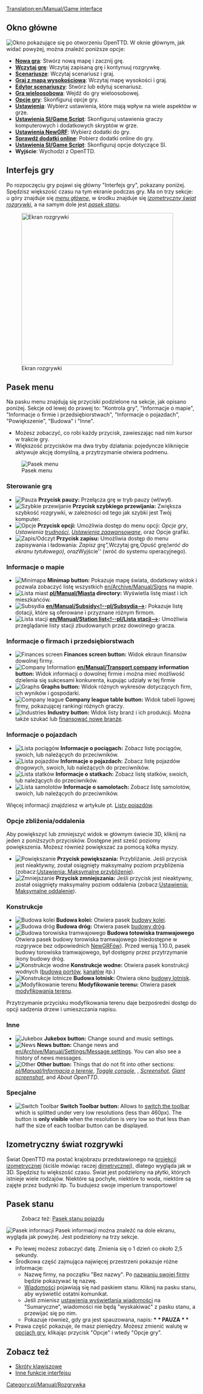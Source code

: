 [[Translation:en/Manual/Game interface]]
{{pl/Tłumaczenie|oryg. = en/Manual/Game interface
|z     = en
|Postępy = 75
}}

{{pl/Manual/Spis treści}}
==Okno główne==
[[File:pl/Manual/OknoGłównePL.png|frame|center|Okno pokazujące się po otworzeniu OpenTTD.]]
W oknie głównym, jak widać powyżej, można znaleźć poniższe opcje:
* '''[[pl/Manual/Tutorial/Main Page|Nowa gra]]''': Stwórz nową mapę i zacznij grę.
* '''[[pl/Archive/Manual/Zapis gry|Wczytaj grę]]''': Wczytaj zapisaną grę i kontynuuj rozgrywkę.
* '''[[<!--pl/Scenariusze-->pl/Archive/Manual/Scenariusz|Scenariusze]]''': Wczytaj scenariusz i graj.
* '''[[pl/Manual/Mapa wysokościowa|Graj z mapą wysokościową]]''': Wczytaj mapę wysokości i graj.
* '''[[pl/Manual/Edytor Scenariuszy|Edytor scenariuszy]]''': Stwórz lub edytuj scenariusz.
* '''[[pl/Manual/Gra wieloosobowa|Gra wieloosobowa]]''': Wejdź do gry wieloosobowej.
* '''[[pl/Manual/Opcje gry|Opcje gry]]''': Skonfiguruj opcje gry.
* '''[[pl/Archive/Manual/Settings/Ustawienia|Ustawienia]]''': Wybierz ustawienia, które mają wpływ na wiele aspektów w grze.
* '''[[<!--pl/Ustawienia SI/Game Script-->pl/Manual/Ustawienia SI/GameScript|Ustawienia SI/Game Script]]''': Skonfiguruj ustawienia graczy komputerowych i dodatkowych skryptów w grze.
* '''[[pl/Manual/NewGRF|Ustawienia NewGRF]]''': Wybierz dodatki do gry.
* '''[[pl/Manual/Dodatki Online|Sprawdź dodatki online]]''': Pobierz dodatki online do gry.
* '''[[pl/Manual/Ustawienia SI/GameScript|Ustawienia SI/Game Script]]''': Skonfiguruj opcje dotyczące SI.
* '''Wyjście''': Wychodzi z OpenTTD.

==Interfejs gry==
Po rozpoczęciu gry pojawi się główny "Interfejs gry", pokazany poniżej. Spędzisz większość czasu na tym ekranie podczas gry. Ma on trzy sekcje: u góry znajduje się ''[[#pasek-menu|menu główne]]'', w środku znajduje się ''[[#izometryczny-swiat-rozgrywki|izometryczny świat rozgrywki]]'', a na samym dole jest ''[[#pasek-stanu|pasek stanu]]''.

[[File:pl/Manual/New game.png|thumb|none|400px|Ekran rozgrywki]]

==Pasek menu==
Na pasku menu znajdują się przyciski podzielone na sekcje, jak opisano poniżej. Sekcje od lewej do prawej to: "Kontrola gry", "Informacje o mapie", "Informacje o firmie i przedsiębiorstwach", "Informacje o pojazdach", "Powiększenie", "Budowa" i "Inne".
* Możesz zobaczyć, co robi każdy przycisk, zawieszając nad nim kursor w trakcie gry.  
* Większość przycisków ma dwa tryby działania: pojedyncze kliknięcie aktywuje akcję domyślną, a przytrzymanie otwiera podmenu.

[[File:en/Manual/Menu bar.png|none|frame|Pasek menu]]

===Sterowanie grą===
*[[File:en/Manual/Pause button.png|Pauza]] '''Przycisk pauzy:''' Przełącza grę w tryb pauzy (wł/wył).
*[[File:en/Manual/Fast Forward button.png|Szybkie przewijanie]] '''Przycisk szybkiego przewijania:''' Zwiększa szybkość rozgrywki, w zależności od tego jak szybki jest Twój komputer.
*[[File:en/Manual/Options button.png|Opcje]] '''Przycisk opcji:''' Umożliwia dostęp do menu opcji: ''Opcje gry'', ''Ustawienia [[pl/Archive/Manual/Settings/Trudność|trudności]]'', ''[[<!--pl/Ustawienia zaawansowane-->pl/Archive/Manual/Settings/Ustawienia|Ustawienia zaawansowane]]'', oraz Opcje grafiki.
*[[File:en/Manual/Save Load button.png|Zapis/Odczyt]] '''Przycisk zapisu:''' Umożliwia dostęp do menu zapisywania i ładowania: ''Zapisz grę", ''Wczytaj grę'', ''Opuść grę'' (wróć do ekranu tytułowego), oraz ''Wyjście'' (wróć do systemu operacyjnego).

===Informacje o mapie===
*[[File:en/Manual/Minimap button.png|Minimapa]] '''Minimap button:''' Pokazuje mapę świata, dodatkowy widok i pozwala zobaczyć listę wszystkich [[en/Archive/Manual/Signs]] na mapie.
*[[File:en/Manual/Minimap button.png|Lista miast]] '''[[pl/Manual/Miasta]] directory:''' Wyświetla listę miast i ich mieszkańców.
*[[File:en/Manual/Subsidies button.png|Subsydia]] '''[[en/Manual/Subsidy<!--pl/Subsydia-->]]:''' Pokazuje listę dotacji, które są oferowane i przyznane różnym firmom.
*[[File:en/Manual/Station list button.png|Lista stacji]] '''[[en/Manual/Station list<!--pl/Lista stacji-->]]:''' Umożliwia przeglądanie listy stacji zbudowanych przez dowolnego gracza.

===Informacje o firmach i przedsiębiorstwach===
*[[File:en/Manual/Finances screen button.png|Finances screen]] '''Finances screen button:''' Widok ekraun finansów dowolnej firmy.
*[[File:en/Manual/Company information button.png|Company Information]] '''[[en/Manual/Transport company]] information button:''' Widok informacji o dowolnej firmie i można mieć możliwość dzielenia się sukcesami konkurenta, kupując udziały w tej firmie
*[[File:en/Manual/Graphs button.png|Graphs]] '''Graphs button:''' Widok różnych wykresów dotyczących firm, ich wyników i gospodarki.
*[[File:en/Manual/Company league table button.png|Company league]] '''Company league table button:''' Widok tabeli ligowej firmy, pokazującej rankingi różnych graczy.
*[[File:en/Manual/Industry button.png|Industries]] '''Industry button:''' Widok listy branż i ich produkcji. Można także szukać lub [[en/Manual/Industries#funding-new-industries|finansować nowe branże]].

===Informacje o pojazdach===
*[[File:en/Manual/Train Information button.png|Lista pociągów]] '''Informacje o pociągach:''' Zobacz listę pociągów, swoich, lub należących do przeciwników.
*[[File:en/Manual/Road Vehicle Information button.png|Lista pojazdów]] '''Informacje o pojazdach:''' Zobacz listę pojazdów drogowych, swoich, lub należących do przeciwników.
*[[File:en/Manual/Ship Information button.png|Lista statków]] '''Informacje o statkach:''' Zobacz listę statków, swoich, lub należących do przeciwników.
*[[File:en/Manual/Aircraft Information button.png|Lista samolotów]] '''Informacje o samolotach:''' Zobacz listę samolotów, swoich, lub należących do przeciwników.

Więcej informacji znajdziesz w artykule pt. [[en/Manual/Vehicle lists<!--pl/Listy pojazdów-->|Listy pojazdów]].

===Opcje zbliżenia/oddalenia===
Aby powiększyć lub zmniejszyć widok w głównym świecie 3D, kliknij na jeden z poniższych przycisków. Dostępne jest sześć poziomy powiększenia. Możesz również powiększać za pomocą kółka myszy.
*[[File:en/Manual/Zoom in button.png|Powiększanie]] '''Przycisk powiększania:''' Przybliżanie. Jeśli przycisk jest nieaktywny, został osiągnięty maksymalny poziom przybliżenia (zobacz:[[pl/Archive/Unmapped/Ustawienia/Grafika#maksymalne-przyblizenie|Ustawienia: Maksymalne przybliżenie]]).
*[[File:en/Manual/Zoom out button.png|Zmniejszanie]] '''Przycisk zmniejszania:''' Jeśli przycisk jest nieaktywny, został osiągnięty maksymalny poziom oddalenia (zobacz:[[pl/Archive/Unmapped/Ustawienia/Grafika#maksymalne-oddalenie|Ustawienia: Maksymalne oddalenie]]).
===Konstrukcje===
*[[File:en/Manual/Railroad build button.png|Budowa kolei]] '''Budowa kolei:''' Otwiera pasek [[pl/Manual/Budowa torów|budowy kolei]].
*[[File:en/Manual/Road build button.png|Budowa dróg]] '''Budowa dróg:''' Otwiera pasek [[<!--pl/Budowa dróg-->pl/Manual/Drogi|budowy dróg]].
*[[File:pl/Manual/Tramways build button.png|Budowa torowiska tramwajowego]] '''Budowa totowiska tramwajowego''' Otwiera pasek budowy torowiska tramwajowego (niedostępne w rozgrywce bez odpowiednich [[pl/Manual/NewGRF|NewGRFów]]). Przed wersją 1.10.0, pasek budowy torowiska tramwajowego, był dostępny przez przytrzymanie ikony budowy dróg.
*[[File:en/Manual/Dock build button.png|Konstrukcje wodne]] '''Konstrukcje wodne:''' Otwiera pasek konstrukcji wodnych ([[<!--pl/Budowa portów-->pl/Manual/Żegluga#budowa-doku|budowa portów]], [[<!--pl/Budowa kanałów-->pl/Manual/Infrastruktura wodna#kanal|kanałów]] itp.)
*[[File:en/Manual/Airport build button.png|Konstrukcje lotnicze]] '''Budowa lotnisk:''' Otwiera okno [[<!--pl/Budowa lotnisk-->pl/Manual/Konstrukcja lotniska|budowy lotnisk]].
*[[File:en/Manual/Landscaping button.png|Modyfikowanie terenu]] '''Modyfikowanie terenu:''' Otwiera pasek [[pl/Manual/Kształtowanie terenu|modyfikowania terenu]].

Przytrzymanie przycisku modyfikowania terenu daje bezpośredni dostęp do opcji sadzenia drzew i umieszczania napisu.

===Inne===
*[[File:en/Manual/Sound Music button.png|Jukebox]] '''Jukebox button:''' Change sound and music settings.
*[[File:en/Manual/News button.png|News]] '''News button:''' Change news and [[en/Archive/Manual/Settings/Message settings]]. You can also see a history of news messages.
*[[File:en/Manual/Other button.png|Other]] '''Other button:''' Things that do not fit into other sections: ''[[pl/Manual/Informacja o terenie]]'', ''[[pl/Manual/Konsola|Toggle console]]'', ''[[<!--en/AI Debug-->pl/Development/Script/SI/AIInfo#informacje-debugowania|]]'', ''[[en/Manual/Screenshot|Screenshot]]'', ''[[en/Manual/Screenshot|Giant screenshot]]'', and ''About OpenTTD''.

===Specjalne===
*[[File:en/Manual/ToggleButton.png|Switch Toolbar]] '''Switch Toolbar button:''' Allows to [[<!--en/Switch toolbar--> |switch the toolbar]] which is splitted under very low resolutions (less than 460px). The button is '''only visible''' when the resolution is very low so that less than half the size of each toolbar button can be displayed.

==Izometryczny świat rozgrywki==
Świat OpenTTD ma postać krajobrazu przedstawionego na [http://en.wikipedia.org/wiki/Video_games_with_isometric_graphics projekcji izometrycznej] (ściśle mówiąc raczej [http://en.wikipedia.org/wiki/Dimetric_projection#Three_types_of_axonometric_projections dimetrycznej]), dlatego wygląda jak w 3D. Spędzisz tu większość czasu. Świat jest podzielony na płytki, których istnieje wiele rodzajów. Niektóre są pochyłe, niektóre to woda, niektóre są zajęte przez budynki itp. Tu budujesz swoje imperium transportowe!

==Pasek stanu==

:Zobacz też: [[pl/Manual/Pasek stanu pojazdu|Pasek stanu pojazdu]]

[[File:pl/Manual/Status-bar.png|none|frame|Pasek informacji]]
Pasek informacji można znaleźć na dole ekranu, wygląda jak powyżej. Jest podzielony na trzy sekcje.
*Po lewej możesz zobaczyć datę. Zmienia się o 1 dzień co około 2,5 sekundy.
*Środkowa część zajmująca najwięcej przestrzeni pokazuje różne informacje:
**Nazwę firmy, na początku "Bez nazwy". Po [[pl/Manual/Firma transportowa|nazwaniu swojej firmy]] będzie pokazywać tę nazwę.
**[[en/Archive/Manual/News messages<!--pl/Wiadomości-->|Wiadomości]] pojawiają się nad paskiem stanu. Kliknij na pasku stanu, aby wyświetlić ostatni komunikat.
**Jeśli zmienisz [[pl/Archive/Unmapped/Ustawienia/Wiadomości i porady|ustawienia wyświetlania wiadomości]] na "Sumaryczne", wiadomości nie będą "wyskakiwać" z pasku stanu, a przewijać się po nim.
**Pokazuje również, gdy gra jest spauzowana, napis: '''* * PAUZA * *'''
*Prawa część pokazuje, ile masz pieniędzy. Możesz zmienić walutę w [[pl/Manual/Opcje gry|opcjach gry]], klikając przycisk "Opcje" i wtedy "Opcje gry".

==Zobacz też==
* [[pl/Manual/Skróty klawiszowe|Skróty klawiszowe]]
* [[en/Archive/Manual/Other Interface Features<!--pl/Inne funkcje interfejsu-->|Inne funkcje interfejsu]]

[[Category:pl/Manual/Rozgrywka]]